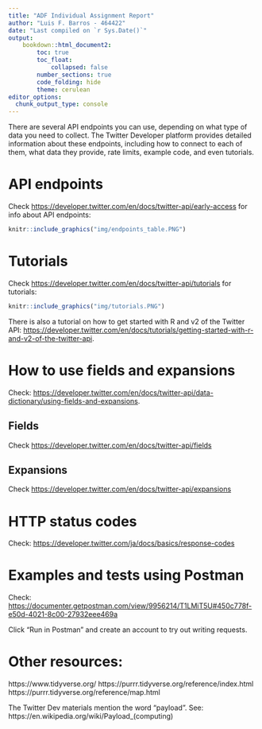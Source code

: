 ```yaml
---
title: "ADF Individual Assignment Report"
author: "Luis F. Barros - 464422"
date: "Last compiled on `r Sys.Date()`"
output: 
    bookdown::html_document2:
        toc: true
        toc_float: 
            collapsed: false
        number_sections: true
        code_folding: hide
        theme: cerulean
editor_options: 
  chunk_output_type: console
---
```


There are several API endpoints you can use, depending on what type of data you need to collect. The Twitter Developer platform provides detailed information about these endpoints, including how to connect to each of them, what data they provide, rate limits, example code, and even tutorials.

# API endpoints

Check <https://developer.twitter.com/en/docs/twitter-api/early-access> for info about API endpoints: 

```r
knitr::include_graphics("img/endpoints_table.PNG")
```

# Tutorials

Check <https://developer.twitter.com/en/docs/twitter-api/tutorials> for tutorials: 

```r
knitr::include_graphics("img/tutorials.PNG")
```

There is also a tutorial on how to get started with R and v2 of the Twitter API: <https://developer.twitter.com/en/docs/tutorials/getting-started-with-r-and-v2-of-the-twitter-api>.

# How to use fields and expansions

Check: <https://developer.twitter.com/en/docs/twitter-api/data-dictionary/using-fields-and-expansions>.

## Fields

Check <https://developer.twitter.com/en/docs/twitter-api/fields>

## Expansions

Check <https://developer.twitter.com/en/docs/twitter-api/expansions> 

# HTTP status codes

Check: <https://developer.twitter.com/ja/docs/basics/response-codes>

# Examples and tests using Postman

Check: <https://documenter.getpostman.com/view/9956214/T1LMiT5U#450c778f-e50d-4021-8c00-27932eee469a>

Click "Run in Postman" and create an account to try out writing requests.

# Other resources:

https://www.tidyverse.org/
https://purrr.tidyverse.org/reference/index.html
https://purrr.tidyverse.org/reference/map.html

The Twitter Dev materials mention the word "payload". See: https://en.wikipedia.org/wiki/Payload_(computing)





